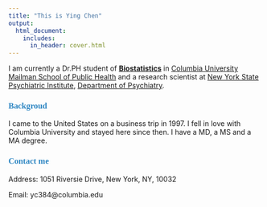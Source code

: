 ```yaml
---
title: "This is Ying Chen"
output:
  html_document:
    includes:
      in_header: cover.html
---
```



I am currently a Dr.PH student of [__Biostatistics__](https://www.mailman.columbia.edu/become-student/departments/biostatistics) in [Columbia University Mailman School of Public Health](https://www.mailman.columbia.edu/) and a research scientist at [New York State Psychiatric Institute](http://www.nyspi.org), [Department of Psychiatry](https://www.columbiapsychiatry.org).


### <span style="color:#2C85C2; font-family: Babas; font-size: 1em;">Backgroud</span>

I came to the United States on a business trip in 1997. I fell in love with Columbia University and stayed here since then. 
I have a MD, a MS and a MA degree. 


### <span style="color:#2C85C2; font-family: Babas; font-size: 1em;">Contact me</span>

Address: 1051 Riversie Drive, New York, NY, 10032

Email: yc384@columbia.edu
